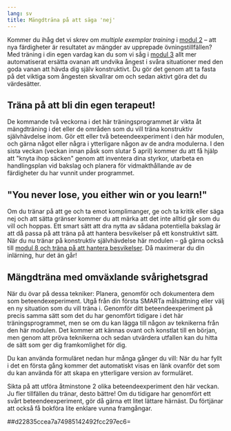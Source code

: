 ```yaml
---
lang: sv
title: Mängdträna på att säga 'nej'
---
```


Kommer du ihåg det vi skrev om *multiple exemplar training* i [modul
2](https://www.iterapi.se/sites/respekt/program/2-skillnader-mellan-olika-kommunikationsstilar/72-lite-om-inl-rning-obehag-och-motivation) --
att nya färdigheter är resultatet av mängder av upprepade
övningstillfällen? Med träning i din egen vardag kan du som vi såg i
[modul
3](https://www.iterapi.se/sites/respekt/program/3-utmana-negativa-f-ruts-gelser-med-beteendeexperiment/15-argument-f-r-att-byta-undvikande-mot-aktivt-deltagande) allt
mer automatiserat ersätta ovanan att undvika ångest i svåra situationer
med den goda vanan att hävda dig själv konstruktivt. Du gör det genom
att ta fasta på det viktiga som ångesten skvallrar om och sedan aktivt
göra det du värdesätter.

## Träna på att bli din egen terapeut!

De kommande två veckorna i det här träningsprogrammet är vikta åt
mängdträning i det eller de områden som du vill träna konstruktiv
självhävdelse inom. Gör ett eller två beteendeexperiment i den här
modulen, och gärna något eller några i ytterligare någon av de andra
modulerna. I den sista veckan (veckan innan påsk som slutar 5 april)
kommer du att få hjälp att \"knyta ihop säcken\" genom att inventera
dina styrkor, utarbeta en handlingsplan vid bakslag och planera för
vidmakthållande av de färdigheter du har vunnit under programmet.

## \"You never lose, you either win or you learn!\"

Om du tränar på att ge och ta emot komplimanger, ge och ta kritik eller
säga nej och att sätta gränser kommer du att märka att det inte alltid
går som du vill och hoppas. Ett smart sätt att dra nytta av sådana
potentiella bakslag är att då passa på att träna på att hantera
besvikelser på ett konstruktivt sätt. När du nu tränar på konstruktiv
självhävdelse här modulen -- gå gärna också till [modul 8 och träna på
att hantera
besvikelser](https://www.iterapi.se/sites/respekt/program/8-hantera-besvikelser-konstruktivt).
Då maximerar du din inlärning, hur det än går!

## Mängdträna med omväxlande svårighetsgrad

När du övar på dessa tekniker: Planera, genomför och dokumentera dem som
beteendexeperiment. Utgå från din första SMARTa målsättning eller välj
en ny situation som du vill träna i. Genomför ditt beteendeexperiment på
precis samma sätt som det du har genomfört tidigare i det här
träningsprogrammet, men se om du kan lägga till någon av teknikerna från
den här modulen. Det kommer att kännas ovant och konstlat till en
början, men genom att pröva teknikerna och sedan utvärdera utfallen kan
du hitta de sätt som ger dig framkomlighet för dig.

Du kan använda formuläret nedan hur många gånger du vill: När du har
fyllt i det en första gång kommer det automatiskt visas en länk ovanför
det som du kan använda för att skapa en ytterligare version av
formuläret.

Sikta på att utföra åtminstone 2 olika beteendeexperiment den här
veckan. Ju fler tillfällen du tränar, desto bättre! Om du tidigare har
genomfört ett svårt beteendeexperiment, gör då gärna ett litet lättare
härnäst. Du förtjänar att också få bokföra lite enklare vunna
framgångar.

##d22835ccea7a74985142492fcc297ec6=
